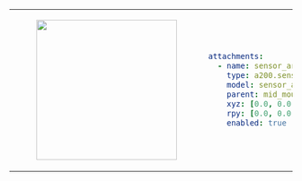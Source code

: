 <table>
<tr>
<td>
<center>
<figure>
    <img src={require("./img/sensor_arch_510.png").default} width="250"/>
</figure>
</center>
</td>
<td>

```yaml
attachments:
  - name: sensor_arch
    type: a200.sensor_arch
    model: sensor_arch_510
    parent: mid_mount
    xyz: [0.0, 0.0, 0.0]
    rpy: [0.0, 0.0, 0.0]
    enabled: true
```
</td>
</tr>
</table>
